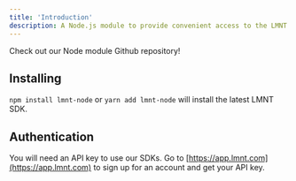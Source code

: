 ```yaml
---
title: 'Introduction'
description: A Node.js module to provide convenient access to the LMNT API from applications written in Javascript.
---
```


<Card title="Want to see the code?" icon="github" iconType='duotone' href="https://github.com/lmnt-com/lmnt-node">
  Check out our Node module Github repository!
</Card>

## Installing
`npm install lmnt-node` or `yarn add lmnt-node` will install the latest LMNT SDK.

## Authentication
You will need an API key to use our SDKs. Go to [https://app.lmnt.com](https://app.lmnt.com) to sign up for an account and get your API key.
